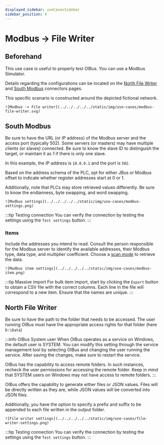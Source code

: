 ```yaml
---
displayed_sidebar: useCasesSidebar
sidebar_position: 4
---
```


# Modbus → File Writer
## Beforehand
This use case is useful to properly test OIBus. You can use a Modbus Simulator.

Details regarding the configurations can be located on the [North File Writer](../guide/north-connectors/file-writer.md)
and [South Modbus](../guide/south-connectors/modbus.md) connectors pages.

This specific scenario is constructed around the depicted fictional network.

<div style={{ display: 'flex', justifyContent: 'center', marginBottom: '2rem' }}>
  <div>

    ![Modbus -> File writer](../../../../../static/img/use-cases/modbus-file-writer.svg)

  </div>
</div>

## South Modbus
Be sure to have the URL (or IP address) of the Modbus server and the access port (typically 502). Some servers (or 
masters) may have multiple clients (or slaves) connected. Be sure to know the slave ID to distinguish the target, or 
maintain it as 1 if there is only one slave.

In this example, the IP address is `10.0.0.1` and the port is `502`.

Based on the address schema of the PLC, opt for either JBus or Modbus offset to indicate whether register addresses
start at 0 or 1.

Additionally, note that PLCs may store retrieved values differently. Be sure to know the endianness, byte swapping, and 
word swapping.

<div style={{ display: 'flex', justifyContent: 'center', marginBottom: '2rem' }}>
  <div>

    ![Modbus settings](../../../../../static/img/use-cases/modbus-settings.png)

  </div>
</div>

:::tip Testing connection
You can verify the connection by testing the settings using the `Test settings` button.
:::

### Items
Include the addresses you intend to read. Consult the person responsible for the Modbus server to identify the available
addresses, their Modbus type, data type, and multiplier coefficient.
Choose a [scan mode](../guide/engine/scan-modes.md) to retrieve the data.

<div style={{ display: 'flex', justifyContent: 'center' }}>
  <div>

    ![Modbus item settings](../../../../../static/img/use-cases/modbus-item.png)

  </div>
</div>

:::tip Massive import
For bulk item import, start by clicking the `Export` button to obtain a CSV file with the correct columns. Each line in
the file will correspond to a new item. Ensure that the names are unique.
:::

## North File Writer
Be sure to have the path to the folder that needs to be accessed. The user running OIBus must have the appropriate
access rights for that folder (here `D:\Data`)

:::info OIBus System user
When OIBus operates as a service on Windows, the default user is SYSTEM. You can modify this setting through the service
management tool by selecting OIBus and changing the user running the service. After saving the changes, make sure to 
restart the service.

OIBus has the capability to access remote folders. In such instances, recheck the user permissions for accessing the
remote folder. Keep in mind that SYSTEM users on Windows may not have access to remote folders.
:::

OIBus offers the capability to generate either files or JSON values. Files will be directly written as they are, while
JSON values will be converted into JSON files.

Additionally, you have the option to specify a prefix and suffix to be appended to each file written in the output folder.

<div style={{ display: 'flex', justifyContent: 'center', marginBottom: '2rem' }}>
  <div>

    ![File writer settings](../../../../../static/img/use-cases/file-writer-settings.png)

  </div>
</div>

:::tip Testing connection
You can verify the connection by testing the settings using the `Test settings` button.
:::